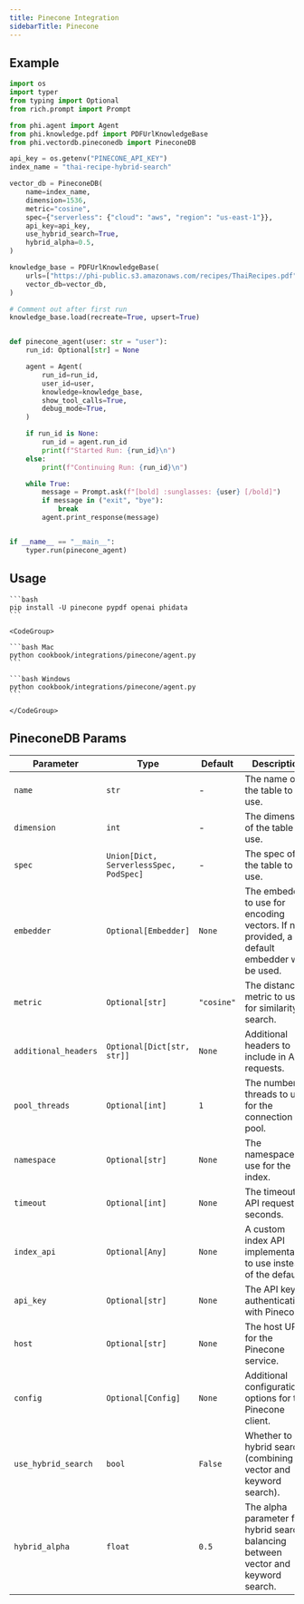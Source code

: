 ```yaml
---
title: Pinecone Integration
sidebarTitle: Pinecone
---
```


## Example

```python
import os
import typer
from typing import Optional
from rich.prompt import Prompt

from phi.agent import Agent
from phi.knowledge.pdf import PDFUrlKnowledgeBase
from phi.vectordb.pineconedb import PineconeDB

api_key = os.getenv("PINECONE_API_KEY")
index_name = "thai-recipe-hybrid-search"

vector_db = PineconeDB(
    name=index_name,
    dimension=1536,
    metric="cosine",
    spec={"serverless": {"cloud": "aws", "region": "us-east-1"}},
    api_key=api_key,
    use_hybrid_search=True,
    hybrid_alpha=0.5,
)

knowledge_base = PDFUrlKnowledgeBase(
    urls=["https://phi-public.s3.amazonaws.com/recipes/ThaiRecipes.pdf"],
    vector_db=vector_db,
)

# Comment out after first run
knowledge_base.load(recreate=True, upsert=True)


def pinecone_agent(user: str = "user"):
    run_id: Optional[str] = None

    agent = Agent(
        run_id=run_id,
        user_id=user,
        knowledge=knowledge_base,
        show_tool_calls=True,
        debug_mode=True,
    )

    if run_id is None:
        run_id = agent.run_id
        print(f"Started Run: {run_id}\n")
    else:
        print(f"Continuing Run: {run_id}\n")

    while True:
        message = Prompt.ask(f"[bold] :sunglasses: {user} [/bold]")
        if message in ("exit", "bye"):
            break
        agent.print_response(message)


if __name__ == "__main__":
    typer.run(pinecone_agent)


```

## Usage

<Steps>
  <Snippet file="create-venv-step.mdx" />

  <Step title="Install libraries">

    ```bash
    pip install -U pinecone pypdf openai phidata
    ```

  </Step>

  <Step title="Run Pinecone Agent">

    <CodeGroup>

    ```bash Mac
    python cookbook/integrations/pinecone/agent.py
    ```

    ```bash Windows
    python cookbook/integrations/pinecone/agent.py
    ```

    </CodeGroup>

  </Step>

</Steps>

## PineconeDB Params

| Parameter | Type | Default | Description |
|-----------|------|---------|-------------|
| `name` | `str` | - | The name of the table to use. |
| `dimension` | `int` | - | The dimension of the table to use. |
| `spec` | `Union[Dict, ServerlessSpec, PodSpec]` | - | The spec of the table to use. |
| `embedder` | `Optional[Embedder]` | `None` | The embedder to use for encoding vectors. If not provided, a default embedder will be used. |
| `metric` | `Optional[str]` | `"cosine"` | The distance metric to use for similarity search. |
| `additional_headers` | `Optional[Dict[str, str]]` | `None` | Additional headers to include in API requests. |
| `pool_threads` | `Optional[int]` | `1` | The number of threads to use for the connection pool. |
| `namespace` | `Optional[str]` | `None` | The namespace to use for the index. |
| `timeout` | `Optional[int]` | `None` | The timeout for API requests in seconds. |
| `index_api` | `Optional[Any]` | `None` | A custom index API implementation to use instead of the default. |
| `api_key` | `Optional[str]` | `None` | The API key for authentication with Pinecone. |
| `host` | `Optional[str]` | `None` | The host URL for the Pinecone service. |
| `config` | `Optional[Config]` | `None` | Additional configuration options for the Pinecone client. |
| `use_hybrid_search` | `bool` | `False` | Whether to use hybrid search (combining vector and keyword search). |
| `hybrid_alpha` | `float` | `0.5` | The alpha parameter for hybrid search, balancing between vector and keyword search. |
